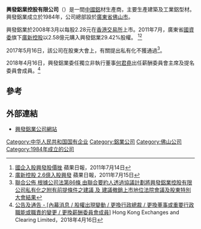 '''興發鋁業控股有限公司'''（{{sehk|98}}）是一間[[中國|中國]][[鋁|鋁]]材生產商，主要生產建築及工業鋁型材。興發鋁業成立於1984年，公司總部設於[[廣東省|廣東省]][[佛山市|佛山市]]。

興發鋁業於2008年3月以每股2.28元在[[香港交易所|香港交易所]]上市。2011年7月，廣東省[[國資委|國資委]]旗下[[廣新控股|廣新控股]]以2.58億元購入興發鋁業29.42%股權。
<ref>[http://hk.apple.nextmedia.com/template/apple/art_main.php?iss_id=20110714&sec_id=15307&subsec=15320&art_id=15430155 國企入股興發股價挫] 蘋果日報，2011年7月14日</ref><ref>[http://hk.apple.nextmedia.com/template/apple/art_main.php?iss_id=20110715&sec_id=15307&subsec=15320&art_id=15433280 廣新控股 2.6億入股興發] 蘋果日報，2011年7月15日</ref>

2017年5月16日，該公司在股東大會上，有關提出私有化不獲通過<ref>[http://www.hkexnews.hk/listedco/listconews/SEHK/2017/0517/LTN20170517652_C.pdf 聯合公佈 根據公司法第86條 由聯合要約人透過協議計劃將興發鋁業控股有限公司私有化之附有前提條件之建議 及 建議撤銷上市地位法院會議及股東特別大會結果]</ref>。

2018年4月16日，興發鋁業委任獨立非執行董事[[何君堯|何君堯]]出任薪酬委員會主席及提名委員會成員。<ref>[https://www1.hkexnews.hk/listedco/listconews/sehk/2018/0416/ltn201804161426_c.pdf 公告及通告 - [內幕消息 / 股權出現變動 / 更換行政總裁 / 更換董事或重要行政職能或職責的變更 / 更換薪酬委員會成員]] {{Wayback|url=https://www1.hkexnews.hk/listedco/listconews/sehk/2018/0416/ltn201804161426_c.pdf |date=20190723102910 }} Hong Kong Exchanges and Clearing Limited，2018年4月16日</ref>

==參考==
{{reflist}}

==外部連結==
*[http://www.xingfa.com/ 興發鋁業公司網站]

[[Category:中华人民共和国国有企业|Category:中华人民共和国国有企业]]
[[Category:鋁業公司|Category:鋁業公司]]
[[Category:佛山公司|Category:佛山公司]]
[[Category:1984年成立的公司|Category:1984年成立的公司]]